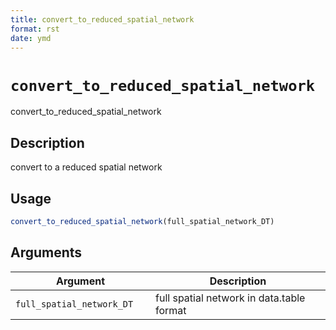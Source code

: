 ```yaml
--- 
title: convert_to_reduced_spatial_network 
format: rst 
date: ymd 
--- 
```

# `convert_to_reduced_spatial_network`

convert_to_reduced_spatial_network


## Description

convert to a reduced spatial network


## Usage

```r
convert_to_reduced_spatial_network(full_spatial_network_DT)
```


## Arguments

Argument      |Description
------------- |----------------
`full_spatial_network_DT`     |     full spatial network in data.table format


